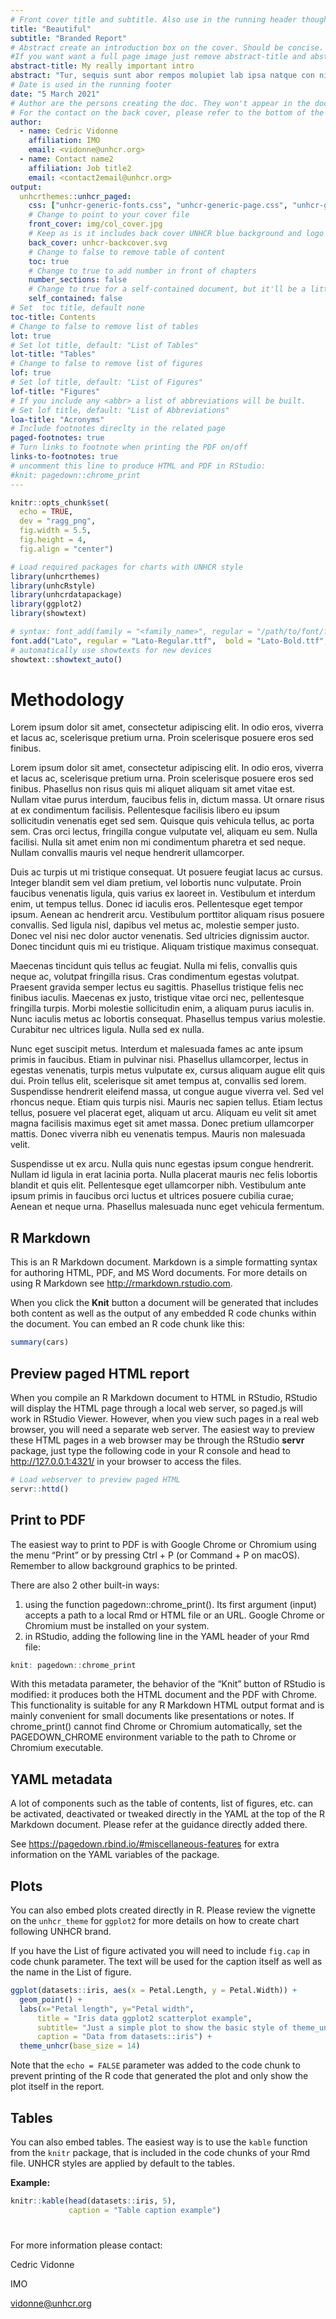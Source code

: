```yaml
---
# Front cover title and subtitle. Also use in the running header thoughout the document
title: "Beautiful"
subtitle: "Branded Report"
# Abstract create an introduction box on the cover. Should be concise.
#If you want want a full page image just remove abstract-title and abstract from the YAML
abstract-title: My really important intro
abstract: "Tur, sequis sunt abor rempos molupiet lab ipsa natque con niminve llesequos derro restes serionet autasperit ut estrum, ut quia excero et vit voloreic torum quae erias earchil explique pe officabo"
# Date is used in the running footer
date: "5 March 2021"
# Author are the persons creating the doc. They won't appear in the doc but will be part of the DOM.
# For the contact on the back cover, please refer to the bottom of the Rmd and ammend accordingly.
author:
  - name: Cedric Vidonne
    affiliation: IMO
    email: <vidonne@unhcr.org>
  - name: Contact name2
    affiliation: Job title2
    email: <contact2email@unhcr.org>
output:
  unhcrthemes::unhcr_paged:
    css: ["unhcr-generic-fonts.css", "unhcr-generic-page.css", "unhcr-generic.css"]
    # Change to point to your cover file
    front_cover: img/col_cover.jpg
    # Keep as is it includes back cover UNHCR blue background and logo
    back_cover: unhcr-backcover.svg
    # Change to false to remove table of content
    toc: true
    # Change to true to add number in front of chapters
    number_sections: false
    # Change to true for a self-contained document, but it'll be a litte slower for Pandoc to render
    self_contained: false
# Set  toc title, default none
toc-title: Contents
# Change to false to remove list of tables
lot: true
# Set lot title, default: "List of Tables"
lot-title: "Tables"
# Change to false to remove list of figures
lof: true
# Set lof title, default: "List of Figures"
lof-title: "Figures"
# If you include any <abbr> a list of abbreviations will be built.
# Set lof title, default: "List of Abbreviations"
loa-title: "Acronyms"
# Include footnotes direclty in the related page
paged-footnotes: true
# Turn links to footnote when printing the PDF on/off
links-to-footnotes: true
# uncomment this line to produce HTML and PDF in RStudio:
#knit: pagedown::chrome_print
---
```


```r
knitr::opts_chunk$set(
  echo = TRUE,
  dev = "ragg_png",
  fig.width = 5.5,
  fig.height = 4,
  fig.align = "center")
```

```r
# Load required packages for charts with UNHCR style 
library(unhcrthemes)
library(unhcRstyle)
library(unhcrdatapackage)
library(ggplot2)
library(showtext)

# syntax: font_add(family = "<family_name>", regular = "/path/to/font/file")
font.add("Lato", regular = "Lato-Regular.ttf",  bold = "Lato-Bold.ttf", italic = "Lato-Italic.ttf")
# automatically use showtexts for new devices
showtext::showtext_auto()

```

# Methodology

::: {.lead .unhcr-grey}
Lorem ipsum dolor sit amet, consectetur adipiscing elit. In odio eros, viverra et lacus ac, scelerisque pretium urna. Proin scelerisque posuere eros sed finibus.
:::

Lorem ipsum dolor sit amet, consectetur adipiscing elit. In odio eros, viverra et lacus ac, scelerisque pretium urna. Proin scelerisque posuere eros sed finibus. Phasellus non risus quis mi aliquet aliquam sit amet vitae est. Nullam vitae purus interdum, faucibus felis in, dictum massa. Ut ornare risus at ex condimentum facilisis. Pellentesque facilisis libero eu ipsum sollicitudin venenatis eget sed sem. Quisque quis vehicula tellus, ac porta sem. Cras orci lectus, fringilla congue vulputate vel, aliquam eu sem. Nulla facilisi. Nulla sit amet enim non mi condimentum pharetra et sed neque. Nullam convallis mauris vel neque hendrerit ullamcorper.

Duis ac turpis ut mi tristique consequat. Ut posuere feugiat lacus ac cursus. Integer blandit sem vel diam pretium, vel lobortis nunc vulputate. Proin faucibus venenatis ligula, quis varius ex laoreet in. Vestibulum et interdum enim, ut tempus tellus. Donec id iaculis eros. Pellentesque eget tempor ipsum. Aenean ac hendrerit arcu. Vestibulum porttitor aliquam risus posuere convallis. Sed ligula nisl, dapibus vel metus ac, molestie semper justo. Donec vel nisi nec dolor auctor venenatis. Sed ultricies dignissim auctor. Donec tincidunt quis mi eu tristique. Aliquam tristique maximus consequat.

Maecenas tincidunt quis tellus ac feugiat. Nulla mi felis, convallis quis neque ac, volutpat fringilla risus. Cras condimentum egestas volutpat. Praesent gravida semper lectus eu sagittis. Phasellus tristique felis nec finibus iaculis. Maecenas ex justo, tristique vitae orci nec, pellentesque fringilla turpis. Morbi molestie sollicitudin enim, a aliquam purus iaculis in. Nunc iaculis metus ac lobortis consequat. Phasellus tempus varius molestie. Curabitur nec ultrices ligula. Nulla sed ex nulla.

Nunc eget suscipit metus. Interdum et malesuada fames ac ante ipsum primis in faucibus. Etiam in pulvinar nisi. Phasellus ullamcorper, lectus in egestas venenatis, turpis metus vulputate ex, cursus aliquam augue elit quis dui. Proin tellus elit, scelerisque sit amet tempus at, convallis sed lorem. Suspendisse hendrerit eleifend massa, ut congue augue viverra vel. Sed vel rhoncus neque. Etiam quis turpis nisi. Mauris nec sapien tellus. Etiam lectus tellus, posuere vel placerat eget, aliquam ut arcu. Aliquam eu velit sit amet magna facilisis maximus eget sit amet massa. Donec pretium ullamcorper mattis. Donec viverra nibh eu venenatis tempus. Mauris non malesuada velit.

Suspendisse ut ex arcu. Nulla quis nunc egestas ipsum congue hendrerit. Nullam id ligula in erat lacinia porta. Nulla placerat mauris nec felis lobortis blandit et quis elit. Pellentesque eget ullamcorper nibh. Vestibulum ante ipsum primis in faucibus orci luctus et ultrices posuere cubilia curae; Aenean et neque urna. Phasellus malesuada nunc eget vehicula fermentum.

## R Markdown

This is an R Markdown document. Markdown is a simple formatting syntax for authoring HTML, PDF, and MS Word documents. For more details on using R Markdown see <http://rmarkdown.rstudio.com>.

When you click the **Knit** button a document will be generated that includes both content as well as the output of any embedded R code chunks within the document. You can embed an R code chunk like this:

```r
summary(cars)
```

## Preview paged HTML report

When you compile an R Markdown document to HTML in RStudio, RStudio will display the HTML page through a local web server, so paged.js will work in RStudio Viewer. However, when you view such pages in a real web browser, you will need a separate web server. The easiest way to preview these HTML pages in a web browser may be through the RStudio **servr** package, just type the following code in your R console and head to <http://127.0.0.1:4321/> in your browser to access the files.

```r
# Load webserver to preview paged HTML 
servr::httd()
```

## Print to PDF

The easiest way to print to PDF is with Google Chrome or Chromium using the menu “Print” or by pressing Ctrl + P (or Command + P on macOS). Remember to allow background graphics to be printed.

There are also 2 other built-in ways:

1. using the function pagedown::chrome_print(). Its first argument (input) accepts a path to a local Rmd or HTML file or an URL. Google Chrome or Chromium must be installed on your system.
2. in RStudio, adding the following line in the YAML header of your Rmd file:

```r
knit: pagedown::chrome_print
```

With this metadata parameter, the behavior of the “Knit” button of RStudio is modified: it produces both the HTML document and the PDF with Chrome. This functionality is suitable for any R Markdown HTML output format and is mainly convenient for small documents like presentations or notes.
If chrome_print() cannot find Chrome or Chromium automatically, set the PAGEDOWN_CHROME environment variable to the path to Chrome or Chromium executable.

## YAML metadata

A lot of components such as the table of contents, list of figures, etc. can be activated, deactivated or tweaked directly in the YAML at the top of the R Markdown document. Please refer at the guidance directly added there.

See <https://pagedown.rbind.io/#miscellaneous-features> for extra information on the YAML variables of the package.

## Plots

You can also embed plots created directly in R. Please review the vignette on the `unhcr_theme` for `ggplot2` for more details on how to create chart following UNHCR brand.

If you have the List of figure activated you will need to include `fig.cap` in code chunk parameter. The text will be used for the caption itself as well as the name in the List of figure.


```r
ggplot(datasets::iris, aes(x = Petal.Length, y = Petal.Width)) +
  geom_point() +
  labs(x="Petal length", y="Petal width",
      title = "Iris data ggplot2 scatterplot example",
      subtitle= "Just a simple plot to show the basic style of theme_unhcr",
      caption = "Data from datasets::iris") +
  theme_unhcr(base_size = 14)
```

Note that the `echo = FALSE` parameter was added to the code chunk to prevent printing of the R code that generated the plot and only show the plot itself in the report.

## Tables

You can also embed tables. The easiest way is to use the `kable` function from the `knitr` package, that is included in the code chunks of your Rmd file. UNHCR styles are applied by default to the tables.

**Example:**

```r
knitr::kable(head(datasets::iris, 5),
             caption = "Table caption example")
```

::: {.back-cover}

::: {.back-header}
<h1 class="back-title"></h1>
<h1 class="back-subtitle"></h1>
:::

::: {.back-footer}
For more information please contact:

::: {.back-contact}
[Cedric Vidonne]{.back-name}

IMO

[vidonne@unhcr.org](mailto:vidonne@unhcr.org)
:::

::: 


:::

